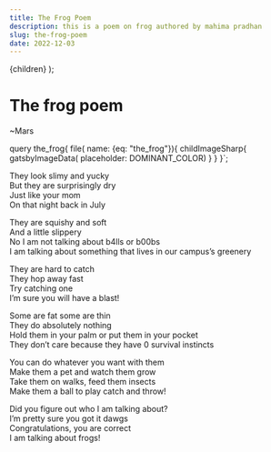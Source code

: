 ```yaml
---
title: The Frog Poem
description: this is a poem on frog authored by mahima pradhan
slug: the-frog-poem
date: 2022-12-03
---
```

<Layout>
	{children}
</Layout>
);

# The frog poem
~Mars


query the_frog{
        file( name: {eq: "the_frog"}){
                childImageSharp{
                        gatsbyImageData( placeholder: DOMINANT_COLOR)
                }
        }
}`;

<GatsbyImage image={getImage(props.data.file)}
             alt="PS: its a frog"
/>


They look slimy and yucky\
But they are surprisingly dry\
Just like your mom\
On that night back in July

They are squishy and soft\
And a little slippery\
No I am not talking about b4lls or b00bs\
I am talking about something that lives in our campus’s greenery

They are hard to catch\
They hop away fast\
Try catching one\
I’m sure you will have a blast!

Some are fat some are thin\
They do absolutely nothing\
Hold them in your palm or put them in your pocket\
They don’t care because they have 0 survival instincts

You can do whatever you want with them\
Make them a pet and watch them grow\
Take them on walks, feed them insects\
Make them a ball to play catch and throw!

Did you figure out who I am talking about?\
I’m pretty sure you got it dawgs\
Congratulations, you are correct\
I am talking about frogs!
